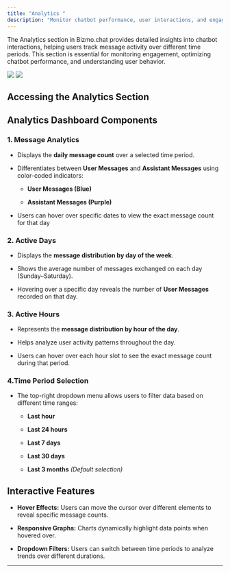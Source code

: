 ```yaml
---
title: "Analytics "
description: "Monitor chatbot performance, user interactions, and engagement."
---
```


The Analytics section in Bizmo.chat provides detailed insights into chatbot interactions, helping users track message activity over different time periods. This section is essential for monitoring engagement, optimizing chatbot performance, and understanding user behavior.

<img className="block w-full dark:hidden" src="/images/Analytics_light.png" />
<img className="hidden w-full dark:block" src="/images/Analytics_dark.png" />


## Accessing the Analytics Section

<Steps>
  <Step title="Log in to Bizmo.chat" />

  <Step title="In the left-hand navigation panel, click on Analytics under the Engagement category." />

  <Step title="The Analytics dashboard will display various data visualizations and metrics related to chatbot usage." />
</Steps>

## Analytics Dashboard Components

### **1. Message Analytics**

* Displays the **daily message count** over a selected time period.

* Differentiates between **User Messages** and **Assistant Messages** using color-coded indicators:

  * **User Messages (Blue)**

  * **Assistant Messages (Purple)**

* Users can hover over specific dates to view the exact message count for that day


### 2. Active Days

* Displays the **message distribution by day of the week**.

* Shows the average number of messages exchanged on each day (Sunday–Saturday).

* Hovering over a specific day reveals the number of **User Messages** recorded on that day.


### **3. Active Hours**

* Represents the **message distribution by hour of the day**.

* Helps analyze user activity patterns throughout the day.

* Users can hover over each hour slot to see the exact message count during that period.

### 4.**Time Period Selection**

* The top-right dropdown menu allows users to filter data based on different time ranges:

  * **Last hour**

  * **Last 24 hours**

  * **Last 7 days**

  * **Last 30 days**

  * **Last 3 months** *(Default selection)*

## **Interactive Features**

* **Hover Effects:** Users can move the cursor over different elements to reveal specific message counts.

* **Responsive Graphs:** Charts dynamically highlight data points when hovered over.

* **Dropdown Filters:** Users can switch between time periods to analyze trends over different durations.

***

